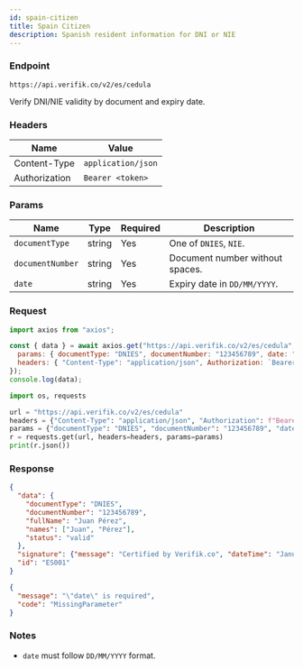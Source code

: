 ```yaml
---
id: spain-citizen
title: Spain Citizen
description: Spanish resident information for DNI or NIE
---
```



### Endpoint

```
https://api.verifik.co/v2/es/cedula
```

Verify DNI/NIE validity by document and expiry date.

### Headers

| Name | Value |
| --- | --- |
| Content-Type | `application/json` |
| Authorization | `Bearer <token>` |

### Params

| Name | Type | Required | Description |
| --- | --- | --- | --- |
| `documentType` | string | Yes | One of `DNIES`, `NIE`. |
| `documentNumber` | string | Yes | Document number without spaces. |
| `date` | string | Yes | Expiry date in `DD/MM/YYYY`. |

### Request

<Tabs>
  <TabItem value="node" label="Node.js">

```javascript
import axios from "axios";

const { data } = await axios.get("https://api.verifik.co/v2/es/cedula", {
  params: { documentType: "DNIES", documentNumber: "123456789", date: "17/07/2024" },
  headers: { "Content-Type": "application/json", Authorization: `Bearer ${process.env.VERIFIK_TOKEN}` },
});
console.log(data);
```

  </TabItem>
  <TabItem value="python" label="Python">

```python
import os, requests

url = "https://api.verifik.co/v2/es/cedula"
headers = {"Content-Type": "application/json", "Authorization": f"Bearer {os.getenv('VERIFIK_TOKEN')}"}
params = {"documentType": "DNIES", "documentNumber": "123456789", "date": "17/07/2024"}
r = requests.get(url, headers=headers, params=params)
print(r.json())
```

  </TabItem>
</Tabs>

### Response

<Tabs>
  <TabItem value="200" label="200">

```json
{
  "data": {
    "documentType": "DNIES",
    "documentNumber": "123456789",
    "fullName": "Juan Pérez",
    "names": ["Juan", "Pérez"],
    "status": "valid"
  },
  "signature": {"message": "Certified by Verifik.co", "dateTime": "January 16, 2024 3:44 PM"},
  "id": "ES001"
}
```

  </TabItem>
  <TabItem value="409" label="409">

```json
{
  "message": "\"date\" is required",
  "code": "MissingParameter"
}
```

  </TabItem>
</Tabs>

### Notes

- `date` must follow `DD/MM/YYYY` format.

